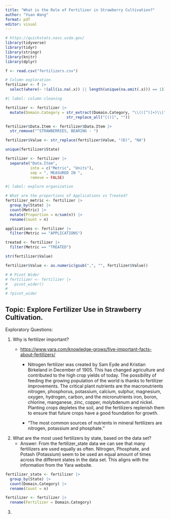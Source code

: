```yaml
---
title: "What is the Role of Fertilizer in Strawberry Cultivation?"
author: "Yuan Wang"
format: pdf
editor: visual
---
```


```r
# https://quickstats.nass.usda.gov/
library(tidyverse)
library(tidyr)
library(stringr)
library(knitr)
library(dplyr)
```

```r
f <- read.csv("fertilizers.csv")
```

```r
# Column exploration 
fertilizer <- f |> 
  select(where(~ !(all(is.na(.x)) || length(unique(na.omit(.x))) == 1)))
```

```r
#| label: column cleaning

fertilizer <- fertilizer |>
  mutate(Domain.Category = str_extract(Domain.Category, "\\(([^)]+)\\)") |>
                           str_replace_all("[()]", ""))

fertilizer$Data.Item <- fertilizer$Data.Item |>
  str_remove("^STRAWBERRIES, BEARING - ")

fertilizer$Value <- str_replace(fertilizer$Value, "(D)", "NA")

unique(fertilizer$State)

fertilizer <- fertilizer |> 
  separate("Data.Item", 
           into = c("Metric", "Units"), 
           sep = ", MEASURED IN ",
           remove = FALSE)
```

```r
#| label: explore organization

# What are the proportions of Applications vs Treated?
fertilizer_metric <- fertilizer |>
  group_by(State) |>
  count(Metric) |>
  mutate(Proportion = n/sum(n)) |>
  rename(Count = n)

applications <- fertilizer |>
  filter(Metric == "APPLICATIONS")

treated <- fertilizer |> 
  filter(Metric == "TREATED")

str(fertilizer$Value)

fertilizer$Value <- as.numeric(gsub(",", "", fertilizer$Value))

# # Pivot Wider
# fertilizer <- fertilizer |>
#   pivot_wider()
# 
# ?pivot_wider
```

## Topic: Explore Fertilizer Use in Strawberry Cultivation.

Exploratory Questions:

1.  Why is fertilizer important?
    -   <https://www.yara.com/knowledge-grows/five-important-facts-about-fertilizers/>

        -   Nitrogen fertilizer was created by Sam Eyde and Kristian Birkeland in December of 1905. This has changed agriculture and contributed to the high crop yields of today. The possibility of feeding the growing population of the world is thanks to fertilizer improvements. The critical plant nutrients are the macronutrients nitrogen, phosphorus, potassium, calcium, sulphur, magnesium, oxygen, hydrogen, carbon, and the micronutrients iron, boron, chlorine, manganese, zinc, copper, molybdenum and nickel. Planting crops depletes the soil, and the fertilizers replenish them to ensure that future crops have a good foundation for growth.

        -   "The most common sources of nutrients in mineral fertilizers are nitrogen, potassium and phosphate."
2.  What are the most used fertilizers by state, based on the data set?
    -   Answer: From the fertilizer_state data we can see that many fertilizers are used equally as often. Nitrogen, Phosphate, and Potash (Potassium) seem to be used an equal amount of times across the different states in the data set. This aligns with the information from the Yara website.

```r
fertilizer_state <- fertilizer |>
  group_by(State) |>
  count(Domain.Category) |>
  rename(Count = n)

fertilizer <- fertilizer |>
  rename(Fertilizer = Domain.Category)
```

3.  
